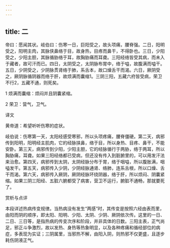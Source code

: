 ```yaml
---
---
---
```

title: 二
---




帝曰：愿闻其状。岐伯曰：伤寒一日，巨阳受之，故头项痛，腰脊强。二日，阳明受之，阳明主肉，其脉侠鼻络于目，故身热，目疼而鼻干，不得卧也。三日，少阳受之，少阳主胆，其脉循胁络于耳，故胸胁痛而耳聋。三阳经络皆受其病，而未入于藏者，故可汗而已。四日，太阴受之，太阴脉布胃中，络于嗌，故腹满而嗌干。五日，少阴受之，少阴脉贯肾络于肺，系舌本，故口燥舌干而渴。六日，厥阴受之，厥阴脉循阴器而络于肝，故烦满而囊缩1。三阴三阳，五藏六府皆受病，荣卫不行2，五藏不通，则死矣。

1 烦满而囊缩：烦闷并且阴囊紧缩。

2 荣卫：营气，卫气。

译文

黄帝道：希望听听伤寒的症状。

岐伯说：伤寒第一天，太阳经感受寒邪，所以头项疼痛，腰脊僵硬。第二天，病邪传到阳明，阳明经主肌肉，它的经脉挟鼻，络于目，所以身热、目疼、鼻干，不能安卧。第三天，病邪传到少阳，少阳主胆，它的经脉循行于两胁，络于两耳，所以胸胁痛，耳聋。如果三阳经络都已受病，但还没有传入到脏腑里的，可以用发汗法来治愈。第四天，病邪传到太阴，太阴经脉分布于胃，络于咽嗌，所以腹胀满，咽嗌发干。第五天，病邪传入少阴，少阴经脉通肾、络肺，连系舌根，所以口燥、舌干而渴。第六天，病邪传入厥阴，厥阴经脉环绕阴器，络于肝，所以烦闷、阴囊紧缩。如果三阴三阳经、五脏六腑都受了病害，营卫不运行，腑脏不通畅，那就要死了。

赏析与点评

本段详述热病传变规律。当热病没有发生“两感”时，其传变是按照六经由表而里，由阳而阴的顺序，即太阳、阳明、少阳、太阴、少阴、厥阴依次传。这里的一日、二日、三日等，是指热病的传变次序和阶段，并非具体的日数。三阳主表，正气尚足，邪正斗争激烈，故以发热、身热等热象明显，以及各种疼痛和循经部位的病症，多表现为实证；三阴属里，当邪热不解，由阳入阴，则热邪不仅更盛，且逐步耗伤阴液正气。